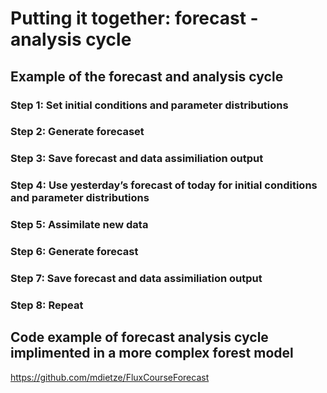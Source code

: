 # Putting it together: forecast - analysis cycle

## Example of the forecast and analysis cycle


### Step 1: Set initial conditions and parameter distributions


### Step 2: Generate forecaset


### Step 3: Save forecast and data assimiliation output


### Step 4: Use yesterday's forecast of today for initial conditions and parameter distributions

### Step 5: Assimilate new data

### Step 6: Generate forecast


### Step 7: Save forecast and data assimiliation output

### Step 8: Repeat


## Code example of forecast analysis cycle implimented in a more complex forest model

<https://github.com/mdietze/FluxCourseForecast>



